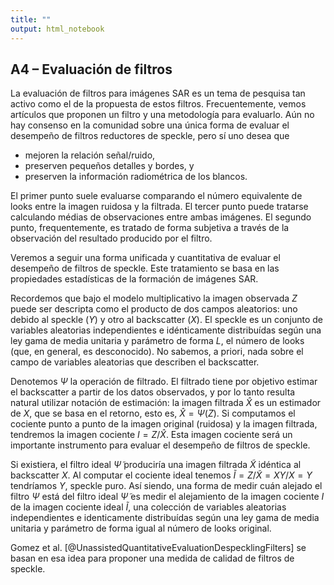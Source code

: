 ```yaml
---
title: ""
output: html_notebook
---
```


## A4 -- Evaluación de filtros
La evaluación de filtros para imágenes SAR es un tema de pesquisa tan activo como el de la propuesta de estos filtros.
Frecuentemente, vemos artículos que proponen un filtro y una metodología para evaluarlo.
Aún no hay consenso en la comunidad sobre una única forma de evaluar el desempeño de filtros reductores de speckle, pero sí uno desea que 

- mejoren la relación señal/ruido,
- preserven pequeños detalles y bordes, y
- preserven la información radiométrica de los blancos.

El primer punto suele evaluarse comparando el número equivalente de looks entre la imagen ruidosa y la filtrada.
El tercer punto puede tratarse calculando médias de observaciones entre ambas imágenes.
El segundo punto, frequentemente, es tratado de forma subjetiva a través de la observación del resultado producido por el filtro.

Veremos a seguir una forma unificada y cuantitativa de evaluar el desempeño de filtros de speckle.
Este tratamiento se basa en las propiedades estadísticas de la formación de imágenes SAR.

Recordemos que bajo el modelo multiplicativo la imagen observada $Z$ puede ser descripta como el producto de dos campos aleatorios: uno debido al speckle ($Y$) y otro al backscatter ($X$).
El speckle es un conjunto de variables aleatorias independientes e idénticamente distribuídas según una ley gama de media unitaria y parámetro de forma $L$, el número de looks (que, en general, es desconocido).
No sabemos, a priori, nada sobre el campo de variables aleatorias que describen el backscatter.

Denotemos $\Psi$ la operación de filtrado.
El filtrado tiene por objetivo estimar el backscatter a partir de los datos observados, y por lo tanto resulta natural utilizar notación de estimación: la imagen filtrada $\widehat X$ es un estimador de $X$, que se basa en el retorno, esto es, $\widehat X = \Psi(Z)$.
Si computamos el cociente punto a punto de la imagen original (ruidosa) y la imagen filtrada, tendremos la imagen cociente $I=Z/\widehat X$.
Esta imagen cociente será un importante instrumento para evaluar el desempeño de filtros de speckle.

Si existiera, el filtro ideal $\widetilde \Psi$ produciría una imagen filtrada $\widetilde X$ idéntica al backscatter $X$.
Al computar el cociente ideal tenemos $\widetilde I = Z/\widetilde X = XY/X=Y$ tendríamos $Y$, speckle puro.
Así siendo, una forma de medir cuán alejado el filtro $\Psi$ está del filtro ideal $\widetilde \Psi$ es medir el alejamiento de la imagen cociente $I$ de la imagen cociente ideal $\widetilde I$, una colección de variables aleatorias independientes e identicamente distribuídas según una ley gama de media unitaria y parámetro de forma igual al número de looks original.

Gomez et al. [@UnassistedQuantitativeEvaluationDespecklingFilters] se basan en esa idea para proponer una medida de calidad de filtros de speckle.
